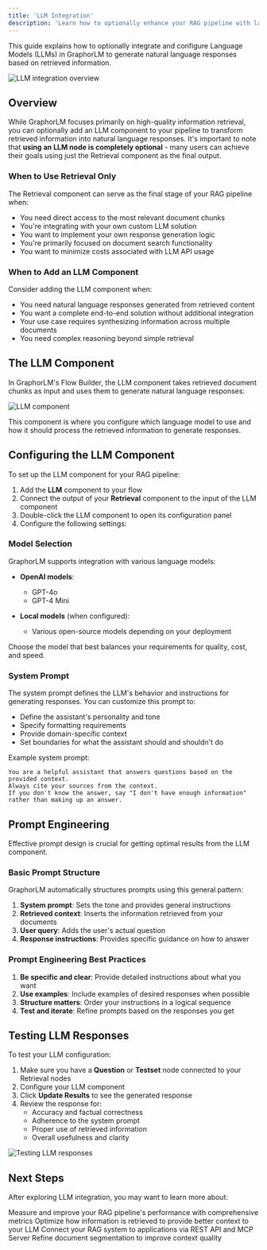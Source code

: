 ```yaml
---
title: 'LLM Integration'
description: 'Learn how to optionally enhance your RAG pipeline with language model integration'
---
```


This guide explains how to optionally integrate and configure Language Models (LLMs) in GraphorLM to generate natural language responses based on retrieved information.

<img
  className="block border rounded-2xl border-gray-950\/10 ring-2 ring-transparent"
  src="/images/llm-overview.png"
  alt="LLM integration overview"
/>

## Overview

While GraphorLM focuses primarily on high-quality information retrieval, you can optionally add an LLM component to your pipeline to transform retrieved information into natural language responses. It's important to note that **using an LLM node is completely optional** - many users can achieve their goals using just the Retrieval component as the final output.

### When to Use Retrieval Only

The Retrieval component can serve as the final stage of your RAG pipeline when:

- You need direct access to the most relevant document chunks
- You're integrating with your own custom LLM solution
- You want to implement your own response generation logic
- You're primarily focused on document search functionality
- You want to minimize costs associated with LLM API usage

### When to Add an LLM Component

Consider adding the LLM component when:

- You need natural language responses generated from retrieved content
- You want a complete end-to-end solution without additional integration
- Your use case requires synthesizing information across multiple documents
- You need complex reasoning beyond simple retrieval

## The LLM Component

In GraphorLM's Flow Builder, the LLM component takes retrieved document chunks as input and uses them to generate natural language responses:

<img
  className="block border rounded-2xl border-gray-950\/10 ring-2 ring-transparent"
  src="/images/llm-component.png"
  alt="LLM component"
/>

This component is where you configure which language model to use and how it should process the retrieved information to generate responses.

## Configuring the LLM Component

To set up the LLM component for your RAG pipeline:

1. Add the **LLM** component to your flow
2. Connect the output of your **Retrieval** component to the input of the LLM component
3. Double-click the LLM component to open its configuration panel
4. Configure the following settings:

### Model Selection

GraphorLM supports integration with various language models:

- **OpenAI models**:
  - GPT-4o
  - GPT-4 Mini

- **Local models** (when configured):
  - Various open-source models depending on your deployment

Choose the model that best balances your requirements for quality, cost, and speed.

### System Prompt

The system prompt defines the LLM's behavior and instructions for generating responses. You can customize this prompt to:

- Define the assistant's personality and tone
- Specify formatting requirements
- Provide domain-specific context
- Set boundaries for what the assistant should and shouldn't do

Example system prompt:
```
You are a helpful assistant that answers questions based on the provided context.
Always cite your sources from the context.
If you don't know the answer, say "I don't have enough information" rather than making up an answer.
```

## Prompt Engineering

Effective prompt design is crucial for getting optimal results from the LLM component.

### Basic Prompt Structure

GraphorLM automatically structures prompts using this general pattern:

1. **System prompt**: Sets the tone and provides general instructions
2. **Retrieved context**: Inserts the information retrieved from your documents
3. **User query**: Adds the user's actual question
4. **Response instructions**: Provides specific guidance on how to answer

### Prompt Engineering Best Practices

1. **Be specific and clear**: Provide detailed instructions about what you want
2. **Use examples**: Include examples of desired responses when possible
3. **Structure matters**: Order your instructions in a logical sequence
4. **Test and iterate**: Refine prompts based on the responses you get

## Testing LLM Responses

To test your LLM configuration:

1. Make sure you have a **Question** or **Testset** node connected to your Retrieval nodes
2. Configure your LLM component
3. Click **Update Results** to see the generated response
4. Review the response for:
   - Accuracy and factual correctness
   - Adherence to the system prompt
   - Proper use of retrieved information
   - Overall usefulness and clarity

<img
  className="block border rounded-2xl border-gray-950\/10 ring-2 ring-transparent"
  src="/images/llm-overview.png"
  alt="Testing LLM responses"
/>

## Next Steps

After exploring LLM integration, you may want to learn more about:

<CardGroup cols={2}>
  <Card
    title="Evaluation"
    icon="square-poll-vertical"
    href="/guides/evaluation"
  >
    Measure and improve your RAG pipeline's performance with comprehensive metrics
  </Card>
  <Card
    title="Retrieval"
    icon="magnifying-glass"
    href="/guides/retrieval"
  >
    Optimize how information is retrieved to provide better context to your LLM
  </Card>
  <Card
    title="Integrate Workflow"
    icon="plug"
    href="/guides/integrate-workflow"
  >
    Connect your RAG system to applications via REST API and MCP Server
  </Card>
  <Card
    title="Chunking"
    icon="file-dashed-line"
    href="/guides/chunking"
  >
    Refine document segmentation to improve context quality
  </Card>
</CardGroup>
